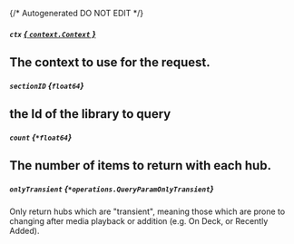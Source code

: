 {/* Autogenerated DO NOT EDIT  */}

##### `ctx` [*{ `context.Context` }*](https://pkg.go.dev/context#Context)
The context to use for the request.
---
##### `sectionID` *{`float64`}*
the Id of the library to query
---
##### `count` *{`*float64`}*
The number of items to return with each hub.
---
##### `onlyTransient` *{`*operations.QueryParamOnlyTransient`}*
Only return hubs which are "transient", meaning those which are prone to changing after media playback or addition (e.g. On Deck, or Recently Added).

<Collapsible openLabel={Labels.showProperties} closeLabel={Labels.hideProperties}>
  <QueryParamOnlyTransient />
</Collapsible>


